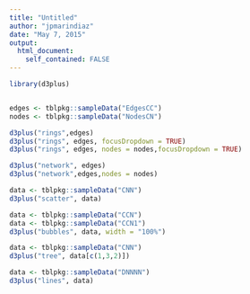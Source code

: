 ```yaml
---
title: "Untitled"
author: "jpmarindiaz"
date: "May 7, 2015"
output: 
  html_document:
    self_contained: FALSE
---
```


```r
library(d3plus)


edges <- tblpkg::sampleData("EdgesCC")
nodes <- tblpkg::sampleData("NodesCN")

d3plus("rings",edges)
d3plus("rings", edges, focusDropdown = TRUE)
d3plus("rings", edges, nodes = nodes,focusDropdown = TRUE)

d3plus("network", edges)
d3plus("network",edges,nodes = nodes)

data <- tblpkg::sampleData("CNN")
d3plus("scatter", data)

data <- tblpkg::sampleData("CCN")
data <- tblpkg::sampleData("CCN1")
d3plus("bubbles", data, width = "100%")

data <- tblpkg::sampleData("CNN")
d3plus("tree", data[c(1,3,2)])

data <- tblpkg::sampleData("DNNNN")
d3plus("lines", data)


```


